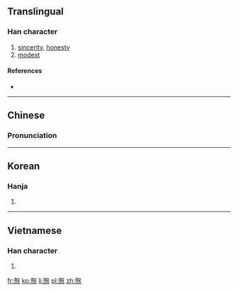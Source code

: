 {{also|悫|愨}}
==Translingual==

===Han character===
{{Han char|rn=61|rad=心|as=11|sn=15|four=|canj=土水心 (GEP)|ids=⿱[[殼]][[心]]}}

# [[sincerity]], [[honesty]]
# [[modest]]

====References====
* {{Han ref|kx=0399.140|dkj=11112|dj=0739.020|hdz=42341.020|uh=6164|ud=24932}}

----

==Chinese==
{{zh-hanzi-box|[[悫]]|慤}}

===Pronunciation===
{{zh-pron
|m=què
|c=kok3
|mc=
|oc=
|ma=
|cat=n,a
}}

----

==Korean==

===Hanja===
{{ko-hanja|hangeul=각|eumhun=|rv=gak|mr=kak|y=kak}}

# {{defn|lang=ko|sort=心11}}

----

==Vietnamese==

===Han character===
{{vi-readings|rs=心11| hanviet = xác}}

# {{defn|lang=vi|sort=心11}}

[[fr:慤]]
[[ko:慤]]
[[li:慤]]
[[pl:慤]]
[[zh:慤]]